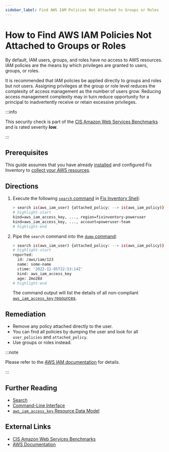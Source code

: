 ```yaml
---
sidebar_label: Find AWS IAM Policies Not Attached to Groups or Roles
---
```


# How to Find AWS IAM Policies Not Attached to Groups or Roles

By default, IAM users, groups, and roles have no access to AWS resources. IAM policies are the means by which privileges are granted to users, groups, or roles.

It is recommended that IAM policies be applied directly to groups and roles but not users. Assigning privileges at the group or role level reduces the complexity of access management as the number of users grow. Reducing access management complexity may in turn reduce opportunity for a principal to inadvertently receive or retain excessive privileges.

:::info

This security check is part of the [CIS Amazon Web Services Benchmarks](https://cisecurity.org/benchmark/amazon_web_services) and is rated severity **low**.

:::

## Prerequisites

This guide assumes that you have already [installed](../../../getting-started/install/index.mdx) and configured Fix Inventory to [collect your AWS resources](../../../how-to-guides/data-sources/collect-aws-resource-data.mdx).

## Directions

1. Execute the following [`search` command](../../../reference/cli/search.mdx) in [Fix Inventory Shell](../../../reference/components/shell.mdx):

   ```bash
   > search is(aws_iam_user) {attached_policy: --> is(aws_iam_policy)} user_policies!=[] or attached_policy!=null
   # highlight-start
   ​kind=aws_iam_access_key, ..., region=fixinventory-poweruser
   ​kind=aws_iam_access_key, ..., account=poweruser-team
   # highlight-end
   ```

2. Pipe the `search` command into the [`dump` command](../../../reference/cli/dump.mdx):

   ```bash
   > search is(aws_iam_user) {attached_policy: --> is(aws_iam_policy)} user_policies!=[] or attached_policy!=null | dump
   # highlight-start
   ​reported:
   ​  id: /aws/iam/123
   ​  name: some-name
   ​  ctime: '2022-12-05T22:53:14Z'
   ​  kind: aws_iam_access_key
   ​  age: 2mo28d
   # highlight-end
   ```

   The command output will list the details of all non-compliant [`aws_iam_access_key` resources](../../../reference/unified-data-model/aws/iam/aws_iam_access_key.mdx).

## Remediation

- Remove any policy attached directly to the user.
- You can find all policies by dumping the user and look for all `user_policies` and `attached_policy`.
- Use groups or roles instead.

:::note

Please refer to the [AWS IAM documentation](https://docs.aws.amazon.com/IAM/latest/UserGuide/best-practices.html) for details.

:::

## Further Reading

- [Search](../../../reference/search/index.mdx)
- [Command-Line Interface](../../../reference/cli/index.mdx)
- [`aws_iam_access_key` Resource Data Model](../../../reference/unified-data-model/aws/iam/aws_iam_access_key.mdx)

## External Links

- [CIS Amazon Web Services Benchmarks](https://cisecurity.org/benchmark/amazon_web_services)
- [AWS Documentation](https://docs.aws.amazon.com/IAM/latest/UserGuide/best-practices.html)
